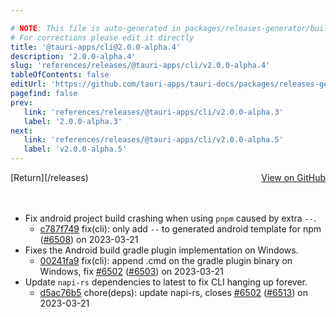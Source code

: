 ```yaml
---

# NOTE: This file is auto-generated in packages/releases-generator/build.ts
# For corrections please edit it directly
title: '@tauri-apps/cli@2.0.0-alpha.4'
description: '2.0.0-alpha.4'
slug: 'references/releases/@tauri-apps/cli/v2.0.0-alpha.4'
tableOfContents: false
editUrl: 'https://github.com/tauri-apps/tauri-docs/packages/releases-generator/build.ts'
pagefind: false
prev:
   link: 'references/releases/@tauri-apps/cli/v2.0.0-alpha.3'
   label: '2.0.0-alpha.3'
next:
   link: 'references/releases/@tauri-apps/cli/v2.0.0-alpha.5'
   label: 'v2.0.0-alpha.5'
---
```


<div style="margin-bottom:3rem; display: flex; justify-content: space-between; align-items: center"><span>[Return](/releases)</span><span><a href="https://github.com/tauri-apps/tauri/releases/tag/@tauri-apps/cli-v2.0.0-alpha.4">View on GitHub</a></span></div>

- Fix android project build crashing when using `pnpm` caused by extra `--`.
  - [c787f749](https://www.github.com/tauri-apps/tauri/commit/c787f749de01b79d891615aad8c37b23037fff4c) fix(cli): only add `--` to generated android template for npm ([#6508](https://www.github.com/tauri-apps/tauri/pull/6508)) on 2023-03-21
- Fixes the Android build gradle plugin implementation on Windows.
  - [00241fa9](https://www.github.com/tauri-apps/tauri/commit/00241fa92d104870068a701519340633cc35b716) fix(cli): append .cmd on the gradle plugin binary on Windows, fix [#6502](https://www.github.com/tauri-apps/tauri/pull/6502) ([#6503](https://www.github.com/tauri-apps/tauri/pull/6503)) on 2023-03-21
- Update `napi-rs` dependencies to latest to fix CLI hanging up forever.
  - [d5ac76b5](https://www.github.com/tauri-apps/tauri/commit/d5ac76b53c7f35253db84ddfbf4ecf975ff6307d) chore(deps): update napi-rs, closes [#6502](https://www.github.com/tauri-apps/tauri/pull/6502) ([#6513](https://www.github.com/tauri-apps/tauri/pull/6513)) on 2023-03-21

